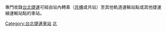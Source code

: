 專門收錄[[台北捷運|台北捷運]]可經由站內轉乘（[[共構|共構]]或共站）至其他軌道運輸站點或其他捷運線運輸站點的車站。

[[Category:台北捷運車站|Category:台北捷運車站]]
[[Category:臺灣捷運轉乘車站|北]]